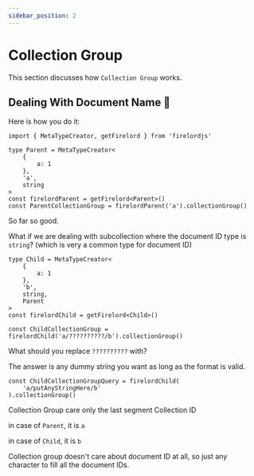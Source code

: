 ```yaml
---
sidebar_position: 2
---
```


# Collection Group

This section discusses how `Collection Group` works.


## Dealing With Document Name 🦜

Here is how you do it:

```tsx
import { MetaTypeCreator, getFirelord } from 'firelordjs'

type Parent = MetaTypeCreator<
	{
		a: 1
	},
	'a',
	string
>
const firelordParent = getFirelord<Parent>()
const ParentCollectionGroup = firelordParent('a').collectionGroup()
```

So far so good.

What if we are dealing with subcollection where the document ID type is `string`? (which is very a common type for document ID)

```tsx
type Child = MetaTypeCreator<
	{
		a: 1
	},
	'b',
	string,
	Parent
>
const firelordChild = getFirelord<Child>()

const ChildCollectionGroup = firelordChild('a/??????????/b').collectionGroup()
```

What should you replace `??????????` with?

The answer is any dummy string you want as long as the format is valid.

```tsx
const ChildCollectionGroupQuery = firelordChild(
	'a/putAnyStringHere/b'
).collectionGroup()
```

Collection Group care only the last segment Collection ID

in case of `Parent`, it is `a`

in case of `Child`, it is `b`

Collection group doesn't care about document ID at all, so just any character to fill all the document IDs.
